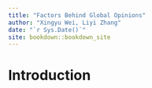 ```yaml
--- 
title: "Factors Behind Global Opinions"
author: "Xingyu Wei, Liyi Zhang"
date: "`r Sys.Date()`"
site: bookdown::bookdown_site
---
```


# Introduction

